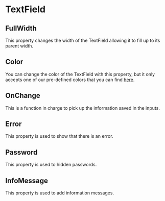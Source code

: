 
<Meta title="Components|TextField" />

# TextField

<Props of={TextField} />

## FullWidth

This property changes the width of the TextField allowing it to fill up to its parent width.

<Preview>
    <TextField label="This is a Full TextField" fullWidth />
</Preview>

## Color

You can change the color of the TextField with this property, but it only accepts one of our pre-defined colors that you can find [here](/?path=/docs/colors--page).

<Preview>
    <TextField label="This is a estherGreen TextField" value="greenEsther" />
    <TextField label="This is a cadetBlue TextField" color="cadetBlue"  value="cadetBlue" />
</Preview>

## OnChange

This is a function in charge to pick up the information saved in the inputs.

## Error

This property is used to show that there is an error.

<Preview>
    <TextField label="This is an error example" error />
</Preview>

## Password

This property is used to hidden passwords.

<Preview>
    <TextField label="Password"  password />
</Preview>

## InfoMessage

This property is used to add information messages.

<Preview>
    <TextField label="Example infoMessage"  infoMessage="This is the message" />
</Preview>